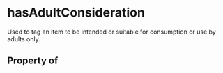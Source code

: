 # hasAdultConsideration

Used to tag an item to be intended or suitable for consumption or use by adults only.

## Property of



